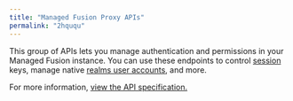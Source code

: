 ```yaml
---
title: "Managed Fusion Proxy APIs"
permalink: "2hququ"
---
```


This group of APIs lets you manage authentication and permissions in your Managed Fusion instance. You can use these endpoints to control [session](/managed-fusion/5.9/tu3rmc/sessions-api) keys, manage native [realms user accounts](/managed-fusion/5.9/ivfdzd/realms-api), and more.

For more information, [view the API specification.](?open-api=true)